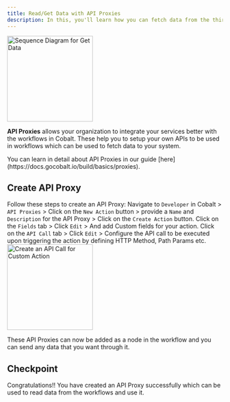 ```yaml
---
title: Read/Get Data with API Proxies
description: In this, you'll learn how you can fetch data from the third party applications by using API Proxies.
---
```

<img height="200" src="/images/implementation/get_sequence.png" alt="Sequence Diagram for Get Data"/>

**API Proxies** allows your organization to integrate your services better with the workflows in Cobalt. These help you to setup your own APIs to be used in workflows which can be used to fetch data to your system.

<Info>
You can learn in detail about API Proxies in our guide [here](https://docs.gocobalt.io/build/basics/proxies).
</Info>

## Create API Proxy

Follow these steps to create an API Proxy:
<Steps>
  <Step title="Create Action">
    Navigate to `Developer` in Cobalt > `API Proxies` > Click on the `New Action` button > provide a `Name` and `Description` for the API Proxy > Click on the `Create Action` button.
  </Step>
  <Step title="Configure the Fields">
    Click on the `Fields` tab > Click `Edit` > And add Custom fields for your action.
  </Step>
  <Step title="Configure the API Call">
    Click on the `API Call` tab > Click `Edit` > Configure the API call to be executed upon triggering the action by defining HTTP Method, Path Params etc.
   <img height="200" src="/images/Developer/call_proxy.png" alt="Create an API Call for Custom Action"/> 
  </Step>
</Steps>

These API Proxies can now be added as a node in the workflow and you can send any data that you want through it.

## Checkpoint
<Check>
Congratulations!! You have created an API Proxy successfully which can be used to read data from the workflows and use it.
</Check>